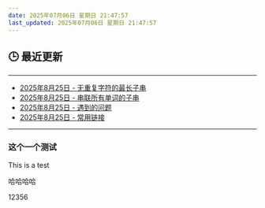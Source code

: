 ```yaml
---
date: 2025年07月06日 星期日 21:47:57
last_updated: 2025年07月06日 星期日 21:47:57
---
```


## 🕒 最近更新

---
- [2025年8月25日 - 无重复字符的最长子串](/blog/LeetCode3)
- [2025年8月25日 - 串联所有单词的子串](/blog/LeetCode30)
- [2025年8月25日 - 遇到的问题](/docs/Issues.mdx)
- [2025年8月25日 - 常用链接](/docs/Links.mdx)
---

<!-- 其他内容 -->


### 这个一个测试
This is a test

哈哈哈哈


12356
